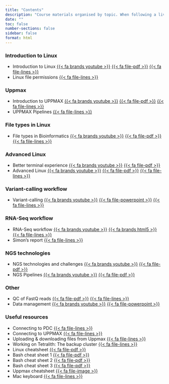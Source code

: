 ```yaml
---
title: "Contents"
description: "Course materials organised by topic. When following a live workshop, use **Schedule**.<br>Slides: {{< fa file-powerpoint >}} / {{< fa file-pdf >}}, Labs: {{< fa file-lines >}}, Videos: {{< fa brands youtube >}}"
date: ""
toc: false
number-sections: false
sidebar: false
format: html
---
```


### Introduction to Linux

- Introduction to Linux [{{< fa brands youtube >}}](https://youtu.be/qYp8shSMJ-0) [{{< fa file-pdf >}}](topics/linux/slide_linux_intro.pdf) [{{< fa file-lines >}}](topics/linux/lab_linux_intro.html)
- Linux file permissions [{{< fa file-lines >}}](topics/linux/lab_linux_permissions.html)

### Uppmax

- Introduction to UPPMAX [{{< fa brands youtube >}}](https://youtu.be/cxEtfKN91q4) [{{< fa file-pdf >}}](topics/uppmax/intro/slide_uppmax_intro.pdf) [{{< fa file-lines >}}](topics/uppmax/intro/lab_uppmax_intro.html)  
- UPPMAX Pipelines [{{< fa file-lines >}}](topics/uppmax/pipeline/lab_uppmax_pipeline.html)

### File types in Linux

- File types in Bioinformatics [{{< fa brands youtube >}}](https://youtu.be/7MR1qUZQ94w) [{{< fa file-pdf >}}](topics/linux/slide_linux_filetypes.pdf) [{{< fa file-lines >}}](topics/linux/lab_linux_filetypes.html)  

### Advanced Linux

- Better terminal experience [{{< fa brands youtube >}}](https://youtu.be/RGbONVWOaDo) [{{< fa file-pdf >}}](topics/linux/slide_qol_termexp.pdf)
- Advanced Linux [{{< fa brands youtube >}}](https://youtu.be/n3IpUHIodM8) [{{< fa file-pdf >}}](topics/linux/slide_linux_advanced.pdf) [{{< fa file-lines >}}](topics/linux/lab_linux_advanced.html)

### Variant-calling workflow

- Variant-calling [{{< fa brands youtube >}}](https://youtu.be/NxRECdxKP40) [{{< fa file-powerpoint >}}](topics/vc/slide_vc.pptx) [{{< fa file-lines >}}](topics/vc/lab_vc.html)
<!-- [Variant-calling Lab answers](lab_vc_answers.pdf)-->

### RNA-Seq workflow

- RNA-Seq workflow [{{< fa brands youtube >}}](https://youtu.be/gC_nslHgSa8) [{{< fa brands html5 >}}](topics/rnaseq/slide_rnaseq.html) [{{< fa file-lines >}}](topics/rnaseq/lab_rnaseq.html)
- Simon's report [{{< fa file-lines >}}](topics/rnaseq/simon-report/validating_knockout.html)

### NGS technologies

- NGS technologies and challenges [{{< fa brands youtube >}}](https://youtu.be/5sUzkrucL1E) [{{< fa file-pdf >}}](topics/other/slide_sequencing.pdf)
- NGS Pipelines [{{< fa brands youtube >}}](https://youtu.be/6RBhfMvDkSI) [{{< fa file-pdf >}}](topics/other/slide_ngs_pipelines.pdf)

### Other

- QC of FastQ reads [{{< fa file-pdf >}}](topics/other/slide_qc.pdf) [{{< fa file-lines >}}](topics/other/lab_qc.html)
- Data management [{{< fa brands youtube >}}](https://youtu.be/PfcrDlhY1zE)  [{{< fa file-powerpoint >}}](topics/other/slide_data_management.pdf)

### Useful resources

- Connecting to PDC [{{< fa file-lines >}}](topics/other/lab_connect_pdc.html)
- Connecting to UPPMAX [{{< fa file-lines >}}](topics/other/lab_connect_uppmax.html)
- Uploading & downloading files from Uppmax [{{< fa file-lines >}}](topics/other/lab_download_files.html)
- Working on Tetralith: The backup cluster [{{< fa file-lines >}}](topics/other/lab_tetralith.html)
- Linux cheatsheet [{{< fa file-pdf >}}](topics/linux/assets/linux_cheat_sheet.pdf)
- Bash cheat sheet 1 [{{< fa file-pdf >}}](topics/linux/assets/bash_cheat_sheet_1.pdf)
- Bash cheat sheet 2 [{{< fa file-pdf >}}](topics/linux/assets/bash_cheat_sheet_2.pdf)
- Bash cheat sheet 3 [{{< fa file-pdf >}}](topics/linux/assets/bash_cheat_sheet_3.pdf)
- Uppmax cheatsheet [{{< fa file-image >}}](topics/linux/assets/uppmax_cheat_sheet.png)
- Mac keyboard [{{< fa file-lines >}}](topics/other/lab_mac_keyboard.html)

